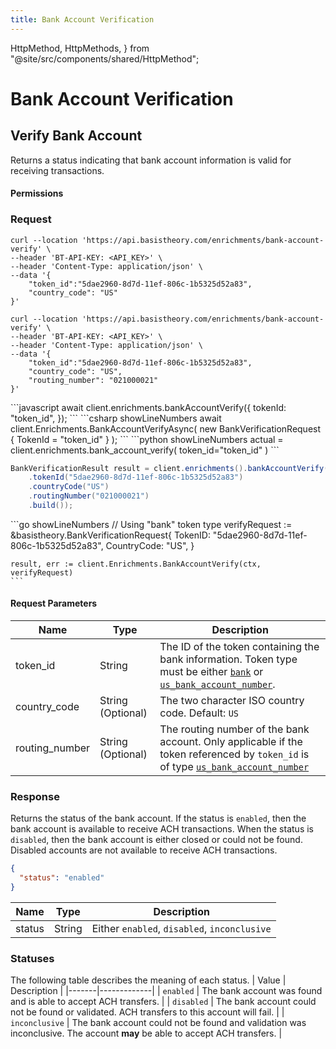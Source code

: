 ```yaml
---
title: Bank Account Verification
---
```


  HttpMethod,
  HttpMethods,
} from "@site/src/components/shared/HttpMethod";

# Bank Account Verification

## Verify Bank Account

Returns a status indicating that bank account information is valid for receiving transactions.

<HttpMethod
  method={HttpMethods.POST}
  endpoint="https://api.basistheory.com/enrichments/bank-account-verify"
/>

#### Permissions

<Permission content="token:use" />

### Request

<Tabs className="bt-tabs" groupId="languages">
  <TabItem value="shell" label="cURL">

```shell showLineNumbers title="Using &#8220;bank&#8220; token type"
curl --location 'https://api.basistheory.com/enrichments/bank-account-verify' \
--header 'BT-API-KEY: <API_KEY>' \
--header 'Content-Type: application/json' \
--data '{
    "token_id":"5dae2960-8d7d-11ef-806c-1b5325d52a83",
    "country_code": "US"
}'
```

```shell showLineNumbers title="Using &#8220;us_bank_account_number&#8220; token type"
curl --location 'https://api.basistheory.com/enrichments/bank-account-verify' \
--header 'BT-API-KEY: <API_KEY>' \
--header 'Content-Type: application/json' \
--data '{
    "token_id":"5dae2960-8d7d-11ef-806c-1b5325d52a83",
    "country_code": "US",
    "routing_number": "021000021"
}'
```
  </TabItem>

  <TabItem value="node" label="Node">
```javascript
await client.enrichments.bankAccountVerify({
    tokenId: "token_id",
});
```
  </TabItem>
  <TabItem value="csharp" label="C#">
```csharp showLineNumbers
await client.Enrichments.BankAccountVerifyAsync(
    new BankVerificationRequest { TokenId = "token_id" }
);
```
  </TabItem>
  <TabItem value="python" label="Python">
```python showLineNumbers
actual = client.enrichments.bank_account_verify(
    token_id="token_id"
)
```
  </TabItem>
    <TabItem value="java" label="Java">

```java showLineNumbers
BankVerificationResult result = client.enrichments().bankAccountVerify(BankVerificationRequest.builder()
    .tokenId("5dae2960-8d7d-11ef-806c-1b5325d52a83")
    .countryCode("US")
    .routingNumber("021000021")
    .build());
```

  </TabItem>

  <TabItem value="go" label="Go">
    ```go showLineNumbers
    // Using "bank" token type
    verifyRequest := &basistheory.BankVerificationRequest{
        TokenID:     "5dae2960-8d7d-11ef-806c-1b5325d52a83",
        CountryCode: "US",
    }
    
    result, err := client.Enrichments.BankAccountVerify(ctx, verifyRequest)
    ```
  </TabItem>
</Tabs>

#### Request Parameters

| Name   | Type   | Description                                                                  |
|--------|--------|------------------------------------------------------------------------------|
| token_id   | String | The ID of the token containing the bank information. Token type must be either [`bank`](/docs/api/tokens/token-types#bank) or [`us_bank_account_number`](/docs/api/tokens/token-types#us-bank-account-number).  |
| country_code    | String (Optional) | The two character ISO country code. Default: `US` |
| routing_number    | String (Optional) | The routing number of the bank account. Only applicable if the token referenced by `token_id` is of type [`us_bank_account_number`](/docs/api/tokens/token-types#us-bank-account-number) |

### Response

Returns the status of the bank account.
If the status is `enabled`, then the bank account is available to receive ACH transactions.
When the status is `disabled`, then the bank account is either closed or could not be found.
Disabled accounts are not available to receive ACH transactions.

```json showLineNumbers
{
  "status": "enabled"
}
```

| Name   | Type   | Description                                                                  |
|--------|--------|------------------------------------------------------------------------------|
| status   | String | Either `enabled`, `disabled`, `inconclusive`  |

### Statuses

The following table describes the meaning of each status.
| Value | Description |
|-------|-------------|
| `enabled` | The bank account was found and is able to accept ACH transfers. |
| `disabled` | The bank account could not be found or validated. ACH transfers to this account will fail. |
| `inconclusive` | The bank account could not be found and validation was inconclusive. The account **may** be able to accept ACH transfers. |
